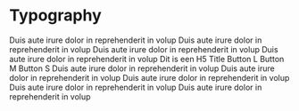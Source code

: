 
<Meta title="Theme/Typography" component={Typography}/>

# Typography

<Preview>
  <Story name="Typography">
    <Typography type="h1" Element='h1'>
      Duis aute irure dolor in reprehenderit in volup
    </Typography>
    <Typography type="h2" Element='h2'>
      Duis aute irure dolor in reprehenderit in volup
    </Typography>
    <Typography type="h3" Element='h3'>
      Duis aute irure dolor in reprehenderit in volup
    </Typography>
    <Typography type="h4" Element='h4'>
      Duis aute irure dolor in reprehenderit in volup
    </Typography>
    <Typography type="h5" Element='h5'>
      Dit is een H5 Title
    </Typography>
    <Typography type="buttonL" Element='p'>
      Button L
    </Typography>
    <Typography type="buttonM" Element='p'>
      Button M
    </Typography>
    <Typography type="buttonS" Element='p'>
      Button S
    </Typography>
    <Typography type="body">
      Duis aute irure dolor in reprehenderit in volup
    </Typography>
    <Typography type="bodyStrong">
      Duis aute irure dolor in reprehenderit in volup
    </Typography>
    <Typography type="bodyLarge">
      Duis aute irure dolor in reprehenderit in volup
    </Typography>
    <Typography type="bodyLargeStrong">
      Duis aute irure dolor in reprehenderit in volup
    </Typography>
    <Typography type="caption">
      Duis aute irure dolor in reprehenderit in volup
    </Typography>
  </Story>
</Preview>